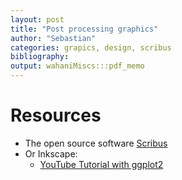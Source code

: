 ```yaml
---
layout: post
title: "Post processing graphics"
author: "Sebastian"
categories: grapics, design, scribus
bibliography: 
output: wahaniMiscs:::pdf_memo
---
```


# Resources

- The open source software [Scribus](http://www.scribus.net/canvas/Scribus)
- Or Inkscape:
    - [YouTube Tutorial with ggplot2](https://www.youtube.com/watch?v=YEf-NWvLJEU)
